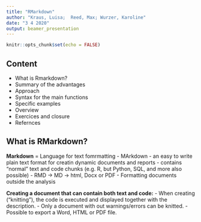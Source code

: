 ```yaml
---
title: "RMarkdown"
author: "Kraus, Luisa;  Reed, Max; Wurzer, Karoline"
date: "3 4 2020"
output: beamer_presentation
---
```


```r
knitr::opts_chunk$set(echo = FALSE)
```

## Content

- What is Rmarkdown?
- Summary of the advantages
- Approach
- Syntax for the main functions
- Specific examples
- Overview
- Exercices and closure
- Refernces

## What is RMarkdown?

**Markdown** = Language for text fomrmatting
- MArkdown
- an easy to write plain text format for creatin dynamic documents and reports
- contains "normal" text and code chunks (e.g. R, but Python, SQL, and more also possible)
- RMD -> MD -> html, Docx or PDF
- Formatting documents outside the analysis

**Creating a document that can contain both text and code:**
- When creating ("knitting"), the code is executed and displayed together with the description.
- Only a document with out warnings/errors can be knitted.
- Possible to export a Word, HTML or PDF file.

